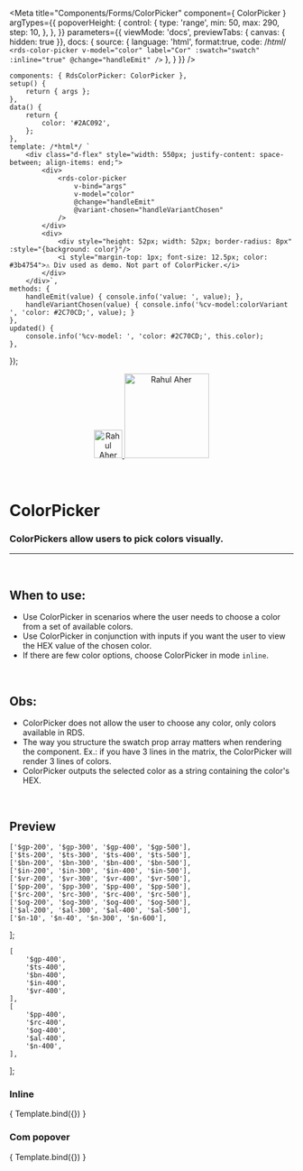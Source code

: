 
<Meta
	title="Components/Forms/ColorPicker"
	component={ ColorPicker }
	argTypes={{
		popoverHeight: { 
			control: {
				type: 'range',
				min: 50,
				max: 290,
				step: 10,
			},
		},
	}}
	parameters={{
		viewMode: 'docs',
		previewTabs: { canvas: { hidden: true }},
		docs: {
			source: {
				language: 'html',
				format:true,
				code: /*html*/ 
`<rds-color-picker
	v-model="color"
	label="Cor"
	:swatch="swatch"
	:inline="true"
	@change="handleEmit"
/>`
			},
		}
	}}
/>

	components: { RdsColorPicker: ColorPicker },
	setup() {
		return { args };
	},
	data() {
		return {
			color: '#2AC092',
		};
	},
	template: /*html*/ `
		<div class="d-flex" style="width: 550px; justify-content: space-between; align-items: end;">
			<div>
				<rds-color-picker
					v-bind="args"
					v-model="color"
					@change="handleEmit"
					@variant-chosen="handleVariantChosen"
				/>
			</div>
			<div>
				<div style="height: 52px; width: 52px; border-radius: 8px" :style="{background: color}"/>
				<i style="margin-top: 1px; font-size: 12.5px; color: #3b4754">⚠️ Div used as demo. Not part of ColorPicker.</i>
			</div>
		</div>`,
	methods: {
		handleEmit(value) { console.info('value: ', value); },
		handleVariantChosen(value) { console.info('%cv-model:colorVariant ', 'color: #2C70CD;', value); }
	},
	updated() {
		console.info('%cv-model: ', 'color: #2C70CD;', this.color);
	},
});


<div align="center" style={{display: 'flex'}}>
    <a href="https://rahulaher.netlify.app">
        <img src="https://rahulaher.netlify.app/img/logo/glyph-black-colored.svg" alt="Rahul Aher logo" width="50" />
        <img src="https://rahulaher.netlify.app/img/logo/word-black-colored.svg" alt="Rahul Aher" width="150" />
    </a>
    </a>
    </a>
</div>

<br />
<br />

# ColorPicker

### ColorPickers allow users to pick colors visually.
---
<br />

## When to use:
- Use ColorPicker in scenarios where the user needs to choose a color from a set of available colors.
- Use ColorPicker in conjunction with inputs if you want the user to view the HEX value of the chosen color.
- If there are few color options, choose ColorPicker in mode  `inline`.

<br />

## Obs:
- ColorPicker does not allow the user to choose any color, only colors available in RDS.
- The way you structure the swatch prop array matters when rendering the component. Ex.: if you have 3 lines in the matrix, the ColorPicker will render 3 lines of colors.
- ColorPicker outputs the selected color as a string containing the color's HEX.

<br />

## Preview

	['$gp-200', '$gp-300', '$gp-400', '$gp-500'],
	['$ts-200', '$ts-300', '$ts-400', '$ts-500'],
	['$bn-200', '$bn-300', '$bn-400', '$bn-500'],
	['$in-200', '$in-300', '$in-400', '$in-500'],
	['$vr-200', '$vr-300', '$vr-400', '$vr-500'],
	['$pp-200', '$pp-300', '$pp-400', '$pp-500'],
	['$rc-200', '$rc-300', '$rc-400', '$rc-500'],
	['$og-200', '$og-300', '$og-400', '$og-500'],
	['$al-200', '$al-300', '$al-400', '$al-500'],
	['$n-10', '$n-40', '$n-300', '$n-600'],
];

	[
		'$gp-400',
		'$ts-400',
		'$bn-400',
		'$in-400',
		'$vr-400',
	],
	[
		'$pp-400',
		'$rc-400',
		'$og-400',
		'$al-400',
		'$n-400',
	],
];

### __Inline__

<Canvas>
	<Story
		name="ColorPicker"
		args={{
			swatch: swatch,
			inline: true,
			label: "Cor",
		}}
	>
		{ Template.bind({}) }
	</Story>
</Canvas>

<ArgsTable story="ColorPicker" />

### __Com popover__

<Canvas>
	<Story
		name="ColorPicker2"
		args={{
			swatch: swatch2,
			popoverHeight: 190,
		}}
	>
		{ Template.bind({}) }
	</Story>
</Canvas>

<ArgsTable story="ColorPicker2" />
